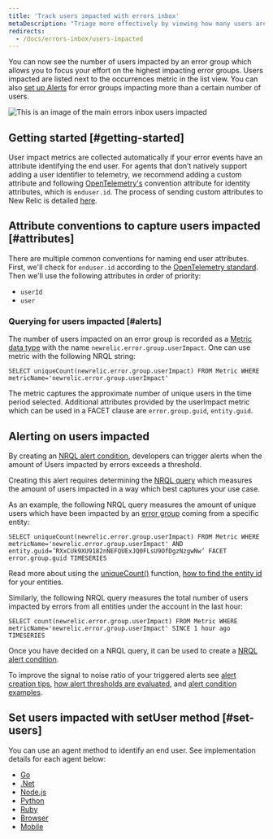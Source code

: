 ```yaml
---
title: 'Track users impacted with errors inbox'
metaDescription: "Triage more effectively by viewing how many users are impacted by an error group."
redirects:
  - /docs/errors-inbox/users-impacted
---
```



You can now see the number of users impacted by an error group which allows you to focus your effort on the 
highest impacting error groups. Users impacted are listed next to the occurrences metric in the list view. 
You can also [set up Alerts](https://docs.newrelic.com/docs/errors-inbox/error-users-impacted/#alerting-on-users-impacted) for error groups impacting more than a certain number of users.

<img
  title="An image showing how to navigate users impacted"
  alt="This is an image of the main errors inbox users impacted"
  src={errorsinboxUsersImpacted}
/>

## Getting started [#getting-started]

User impact metrics are collected automatically if your error events have an attribute identifying the end user. 
For agents that don’t natively support adding a user identifier to telemetry, we recommend adding a custom attribute and following [OpenTelemetry's](/docs/more-integrations/open-source-telemetry-integrations/opentelemetry/opentelemetry-introduction) convention attribute for identity attributes, which is `enduser.id`. The process of sending custom attributes to New Relic is detailed [here](/docs/data-apis/custom-data/custom-events/collect-custom-attributes/#enabling-custom). 

## Attribute conventions to capture users impacted [#attributes]
There are multiple common conventions for naming end user attributes.
First, we'll check for `enduser.id` according to the [OpenTelemetry standard](https://opentelemetry.io/docs/reference/specification/trace/semantic_conventions/span-general/#general-identity-attributes). Then we'll use the following attributes in order of priority:

* `userId`
* `user` 

### Querying for users impacted [#alerts]

The number of users impacted on an error group is recorded as a [Metric data type](https://docs.newrelic.com/docs/data-apis/understand-data/metric-data/metric-data-type/) with the name `newrelic.error.group.userImpact`. One can use metric with the following NRQL string:

```
SELECT uniqueCount(newrelic.error.group.userImpact) FROM Metric WHERE metricName='newrelic.error.group.userImpact'
```

The metric captures the approximate number of unique users in the time period selected. Additional attributes provided by the userImpact metric which can be used in a FACET clause are `error.group.guid`, `entity.guid`.

## Alerting on users impacted

By creating an [NRQL alert condition](https://docs.newrelic.com/docs/alerts-applied-intelligence/new-relic-alerts/alert-conditions/create-alert-conditions/), developers can trigger alerts when the amount of Users impacted by errors exceeds a threshold.

Creating this alert requires determining the [NRQL query](https://docs.newrelic.com/docs/query-your-data/nrql-new-relic-query-language/get-started/introduction-nrql-new-relics-query-language/) which measures the amount of users impacted in a way which best captures your use case.


As an example, the following NRQL query measures the amount of unique users which have been impacted by an [error group](https://docs.newrelic.com/docs/errors-inbox/errors-inbox/#groups) coming from a specific entity:

```
SELECT uniqueCount(newrelic.error.group.userImpact) FROM Metric WHERE metricName='newrelic.error.group.userImpact' AND entity.guid=’RXxCUk9XU9182nNEFQUExJQ0FLsU9OfDgzNzgwNw’ FACET error.group.guid TIMESERIES
```

Read more about using the [uniqueCount()](https://docs.newrelic.com/docs/alerts-applied-intelligence/new-relic-alerts/alert-conditions/create-nrql-alert-conditions/) function, [how to find the entity id](https://docs.newrelic.com/docs/new-relic-solutions/new-relic-one/core-concepts/what-entity-new-relic/#find) for your entities.

Similarly, the following NRQL query measures the total number of users impacted by errors from all entities under the account in the last hour:

```
SELECT count(newrelic.error.group.userImpact) FROM Metric WHERE metricName='newrelic.error.group.userImpact' SINCE 1 hour ago TIMESERIES
```

Once you have decided on a NRQL query, it can be used to create a [NRQL alert condition](https://docs.newrelic.com/docs/alerts-applied-intelligence/new-relic-alerts/alert-conditions/create-nrql-alert-conditions/#create).

To improve the signal to noise ratio of your triggered alerts see [alert creation tips](https://docs.newrelic.com/docs/alerts-applied-intelligence/new-relic-alerts/alert-conditions/create-nrql-alert-conditions/#condition-tips), [how alert thresholds are evaluated](https://docs.newrelic.com/docs/alerts-applied-intelligence/new-relic-alerts/alert-conditions/create-nrql-alert-conditions/#advanced-signal), and [alert condition examples](https://docs.newrelic.com/docs/alerts-applied-intelligence/new-relic-alerts/alert-conditions/create-nrql-alert-conditions/#examples).

## Set users impacted with setUser method [#set-users]

You can use an agent method to identify an end user. See implementation details for each agent below: 

* [Go](/docs/apm/agents/go-agent/api-guides/guide-using-go-agent-api/#user-tracking)
* [.Net](/docs/apm/agents/net-agent/net-agent-api/itransaction/#setuserid)
* [Node.js](/docs/apm/agents/nodejs-agent/api-guides/nodejs-agent-api/#setUserID)
* [Python](/docs/apm/agents/python-agent/python-agent-api/setuserid-python-agent-api/)
* [Ruby](/docs/apm/agents/ruby-agent/api-guides/sending-handled-errors-new-relic/#user-tracking)
* [Browser](/docs/data-apis/custom-data/custom-events/report-mobile-monitoring-custom-events-attributes/#track-user)
* [Mobile](https://docs.newrelic.com/docs/browser/new-relic-browser/browser-apis/setuserid/)

